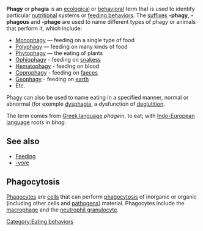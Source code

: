 <b>Phagy</b> or <b>phagia</b> is an [[ecology|ecological]] or [[behavior|behavioral]] term that is used to identify particular [[nutrition]]al systems or [[feeding behavior]]s.  The [[suffix]]es '''-phagy''', '''-phagous''' and '''-phage''' are used to name different types of phagy or animals that perform it, which include:

* [[Monophagy]] &mdash; feeding on a single type of food
* [[Polyphagy]] &mdash; feeding on many kinds of food
* [[Phytophagy]] &mdash; the eating of plants
* [[Ophiophagy]] - feeding on [[snakes]]s
* [[Hematophagy]] - feeding on blood
* [[Coprophagy]] - feeding on [[faeces]]
* [[Geophagy]] - feeding on [[earth]]
* Etc.

Phagy can also be used to name eating in a specified manner, normal or abnormal (for exemple [[dysphagia]], a dysfunction of [[deglutition]]. 

The term comes from [[Greek language]] ''phagein'', to eat; with [[Indo-European language]] roots in ''bhag''.

==See also==
* [[Feeding]]
* [[-vore]]

==Phagocytosis==
[[Phagocyte]]s are [[cell (biology)|cells]] that can perform [[phagocytosis]] of inorganic or organic (including other cells and [[pathogen]]s) material. Phagocytes include the [[macrophage]] and the [[neutrophil granulocyte]].

{{sci-stub}}

[[Category:Eating behaviors]]